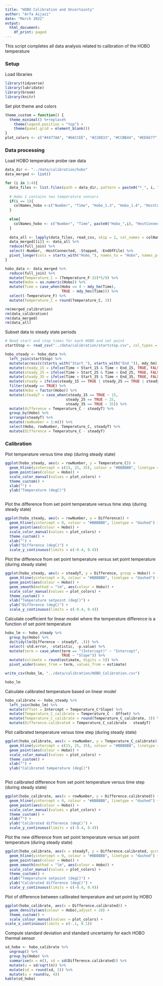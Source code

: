 ```yaml
---
title: "HOBO Calibration and Uncertainty"
author: "Arfa Aijazi"
date: "March 2022"
output:
  html_document:
    df_print: paged
---
```

This script completes all data analysis related to calibration of the HOBO temperature 

### Setup
Load libraries
```r
library(tidyverse)
library(lubridate)
library(broom)
library(knitr)
```

Set plot theme and colors
```r
theme_custom = function() {
  theme_minimal() %+replace%
    theme(legend.position = "top") +
    theme(panel.grid = element_blank())
}
plot_colors <- c("#4477AA", "#66CCEE", "#228833", "#CCBB44", "#EE6677", "#AA3377")
```

### Data processing
Load HOBO temperature probe raw data
```r
data_dir <- "../data/calibration/hobo"
data_merged <- list()

for (i in 1:4){
  data_files <- list.files(path = data_dir, pattern = paste0("*_", i, ".csv"), full.names = TRUE)
  
  # Hobo 1 contains two temperature sensors
  if(i == 1){
    colNames_hobo <-c("Number", "Time", "Hobo_1.3", "Hobo_1.4", "HostConnected", "Stopped", "EndOfFile")
  }
  
  else{
    colNames_hobo <- c("Number", "Time", paste0("Hobo_",i), "HostConnected", "Stopped", "EndOfFile")
  }
  
  data_all <- lapply(data_files, read_csv, skip = 2, col_names = colNames_hobo, col_types = cols())
  data_merged[[i]] <- data_all %>%
  reduce(full_join) %>%
  select(-Number, -HostConnected, -Stopped, -EndOfFile) %>%
  pivot_longer(cols = starts_with("Hobo_"), names_to = "Hobo", names_prefix = "Hobo_", values_to = "Temperature_F")
}

hobo_data <- data_merged %>%
  reduce(full_join) %>%
  mutate(Temperature_C = (Temperature_F-32)*5/9) %>%
  mutate(Hobo = as.numeric(Hobo)) %>%
  mutate(Time = case_when(Hobo == 4 ~ mdy_hm(Time),
                          TRUE ~ mdy_hms(Time))) %>%
  select(-Temperature_F) %>%
  mutate(Temperature_C = round(Temperature_C, 3))

rm(merged_calibration)
rm(data_calibration)
rm(data_merged)
rm(data_all)
```

Subset data to steady state periods
```r
# Read start and stop times for each HOBO and set point
startStop <- read_csv("../data/calibration/startstop.csv", col_types = cols())

hobo_steady <- hobo_data %>%
  left_join(startStop) %>%
  mutate(across(c(starts_with("Start_"), starts_with("End_")), mdy_hm)) %>%
  mutate(steady_15 = ifelse(Time > Start_15 & Time < End_15, TRUE, FALSE)) %>%
  mutate(steady_25 = ifelse(Time > Start_25 & Time < End_25, TRUE, FALSE)) %>%
  mutate(steady_35 = ifelse(Time > Start_35 & Time < End_35, TRUE, FALSE)) %>%
  mutate(steady = ifelse(steady_15 == TRUE | steady_25 == TRUE | steady_35 == TRUE, TRUE, FALSE)) %>%
  filter(steady == TRUE) %>%
  mutate(Hobo = factor(Hobo)) %>%
  mutate(steadyT = case_when(steady_15 == TRUE ~ 15,
                            steady_25 == TRUE ~ 25, 
                            steady_35 == TRUE ~ 35)) %>%
  mutate(difference = Temperature_C - steadyT) %>%
  group_by(Hobo) %>%
  arrange(steadyT) %>%
  mutate(rowNumber = 1:n()) %>%
  select(Hobo, rowNumber, Temperature_C, steadyT) %>%
  mutate(Difference = Temperature_C - steadyT)
```

### Calibration
Plot temperature versus time step (during steady state)  
```r
ggplot(hobo_steady, aes(x = rowNumber, y = Temperature_C)) + 
  geom_hline(yintercept = c(15, 25, 35), colour = "#BBBBBB", linetype = "dashed") +
  geom_point(aes(colour = Hobo)) +
  scale_color_manual(values = plot_colors) +
  theme_custom() +
  xlab("") +
  ylab("Temperature (degC)")
  
```

Plot the difference from set point temperature versus time step (during steady state)  
```r
ggplot(hobo_steady, aes(x = rowNumber, y = Difference)) + 
  geom_hline(yintercept = 0, colour = "#BBBBBB", linetype = "dashed") +
  geom_point(aes(colour = Hobo)) +
  scale_color_manual(values = plot_colors) +
  theme_custom() +
  xlab("") + 
  ylab("Difference (degC)") +
  scale_y_continuous(limits = c(-0.4, 0.4))

```

Plot the difference from set point temperature versus set point temperature (during steady state)  
```r
ggplot(hobo_steady, aes(x = steadyT, y = Difference, group = Hobo)) +
  geom_hline(yintercept = 0, colour = "#BBBBBB", linetype = "dashed") +
  geom_point(aes(colour = Hobo)) +
  geom_smooth(method = "lm", aes(colour = Hobo)) +
  scale_color_manual(values = plot_colors) +
  theme_custom() +
  xlab("Temperature setpoint (degC)") +
  ylab("Difference (degC)") +
  scale_y_continuous(limits = c(-0.4, 0.4))
```

Calculate coefficient for linear model where the temperature difference is a function of set point temperature  
```r
hobo_lm <- hobo_steady %>%
  group_by(Hobo) %>%
  do(tidy(lm(Difference ~ steadyT, .))) %>%
  select(-std.error, -statistic, -p.value) %>%
  mutate(term = case_when(term == "(Intercept)" ~ "Intercept", 
                          TRUE ~ "Slope")) %>%
  mutate(estimate = round(estimate, digits = 5)) %>%
  pivot_wider(names_from = term, values_from = estimate)

write_csv(hobo_lm, "../data/calibration/HOBO_Calibration.csv")

hobo_lm
```

Calculate calibrated temperature based on linear model  
```r
hobo_calibrate <- hobo_steady %>%
  left_join(hobo_lm) %>%
  mutate(Offset = Intercept + Temperature_C*Slope) %>%
  mutate(Temperature_C_calibrate = Temperature_C - Offset) %>%
  mutate(Temperature_C_calibrate = round(Temperature_C_calibrate, 3)) %>%
  mutate(Difference.calibrated = Temperature_C_calibrate - steadyT)
```

Plot calibrated temperature versus time step (during steady state)  
```r
ggplot(hobo_calibrate, aes(x = rowNumber, y = Temperature_C_calibrate)) + 
  geom_hline(yintercept = c(15, 25, 35), colour = "#BBBBBB", linetype = "dashed") +
  geom_point(aes(colour = Hobo)) +
  scale_color_manual(values = plot_colors) +
  theme_custom() +
  xlab("") +
  ylab("Calibrated temperature (degC)")
  
```

Plot calibrated difference from set point temperature versus time step (during steady state)  
```r
ggplot(hobo_calibrate, aes(x = rowNumber, y = Difference.calibrated)) +
  geom_hline(yintercept = 0, colour = "#BBBBBB", linetype = "dashed") +
  geom_point(aes(colour = Hobo)) +
  scale_color_manual(values = plot_colors) +
  theme_custom() +
  xlab("") + 
  ylab("Calibrated difference (degC)") +
  scale_y_continuous(limits = c(-0.4, 0.4))

```

Plot the new difference from set point temperature versus set point temperature (during steady state)  
```r
ggplot(hobo_calibrate, aes(x = steadyT, y = Difference.calibrated, gcroup = Hobo)) +
  geom_hline(yintercept = 0, colour = "#BBBBBB", linetype = "dashed") +
  geom_point(aes(colour = Hobo)) +
  geom_smooth(method = "lm", aes(colour = Hobo)) +
  scale_color_manual(values = plot_colors) +
  theme_custom() +
  xlab("Temperature setpoint (degC)") +
  ylab("Calibrated difference (degC)") +
  scale_y_continuous(limits = c(-0.4, 0.4))
```

Plot of difference between calibrated temperature and set point by HOBO\
```r
ggplot(hobo_calibrate, aes(x = Difference.calibrated)) +
  geom_density(aes(colour = Hobo),adjust = 10) +
  theme_custom() +
  scale_colour_manual(values = plot_colors) +
scale_x_continuous(limits = c(-.1, 0.1))
```

Compute standard  deviation and standard uncertainty for each HOBO thermal sensor\
```r
sd_hobo <- hobo_calibrate %>%
  ungroup() %>%
  group_by(Hobo) %>%
  summarise(n = n(), sd = sd(Difference.calibrated)) %>%
  mutate(u = sd/sqrt(n)) %>%
  mutate(sd = round(sd, 3)) %>%
  mutate(u = round(u, 4))
kable(sd_hobo)
  
```


